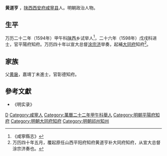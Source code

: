 '''黄道亨''' ，[[陕西|陕西]][[西安府|西安府]][[咸寧县|咸寧县]]人。明朝政治人物。

== 生平 ==
万历二十二年（1594年）甲午科[[陕西|陕西]]乡试举人<ref>《咸寧縣志》</ref>，二十六年（1598年）戊戌科进士，官平陽府知府。万历四十年以宣大总督[[涂宗济|涂宗济]]举奏，起補[[大同府|大同府]]知府<ref>万历四十年五月，覆起原任山西平阳府知府黄道亨补大同府知府，从宣大总督涂宗济奏也。</ref>。

== 家族 ==
父[[黄扆|黄扆]]，嘉靖丁未進士，官彰德知府。

==參考文獻==
{{reflist}}
*《明实录》
{{萬曆二十六年戊戌科殿試金榜}}

{{Authority control}}

{{DEFAULTSORT:}}
[[Category:黄姓|D]]
[[Category:咸寧人|Category:咸寧人]]
[[Category:萬曆二十二年甲午科舉人|Category:萬曆二十二年甲午科舉人]]
[[Category:明朝平陽府知府|Category:明朝平陽府知府]]
[[Category:明朝大同府知府|Category:明朝大同府知府]]
[[Category:明朝祁州知州|Category:明朝祁州知州]]


{{明朝官员小作品}}